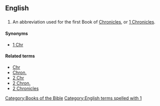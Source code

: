 ==English==

==={{abbreviation}}===
{{infl|en|abbreviation}}

# {{biblical}} An abbreviation used for the first Book of [[Chronicles]], or [[1 Chronicles]].

====Synonyms====
*[[1 Chr]]

====Related terms====
*[[Chr]]
*[[Chron.]]
*[[2 Chr]]
*[[2 Chron.]]
*[[2 Chronicles]]

[[Category:Books of the Bible]]
[[Category:English terms spelled with 1]]